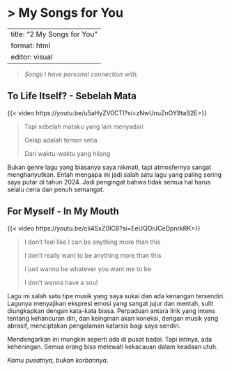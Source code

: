 # > My Songs for You

---
title: "2 My Songs for You"
format: html
editor: visual
---

> *Songs I have personal connection with.*

## To Life Itself? - Sebelah Mata

{{< video https://youtu.be/u5aHyZV0CTI?si=zNwUnuZnOY9taS2E>}}

> Tapi sebelah mataku yang lain menyadari
>
> Gelap adalah teman setia
>
> Dari waktu-waktu yang hilang

Bukan genre lagu yang biasanya saya nikmati, tapi atmosfernya sangat menghanyutkan. Entah mengapa ini jadi salah satu lagu yang paling sering saya putar di tahun 2024. Jadi pengingat bahwa tidak semua hal harus selalu ceria dan penuh semangat.

## For Myself - In My Mouth

{{< video https://youtu.be/cIi4SxZ0IC8?si=EeUQOrJCeDpnrkRK>}}

> I don't feel like I can be anything more than this
>
> I don't really want to be anything more than this
>
> I just wanna be whatever you want me to be
>
> I don't wanna have a soul

Lagu ini salah satu tipe musik yang saya sukai dan ada kenangan tersendiri. Lagunya menyajikan ekspresi emosi yang sangat jujur dan mentah, sulit diungkapkan dengan kata-kata biasa. Perpaduan antara lirik yang intens tentang kehancuran diri, dan keinginan akan koneksi, dengan musik yang abrasif, menciptakan pengalaman katarsis bagi saya sendiri.

Mendengarkan ini mungkin seperti ada di pusat badai. Tapi intinya, ada keheningan. Semua orang bisa melewati kekacauan dalam keadaan utuh.

*Kamu pusatnya, bukan korbannya*.